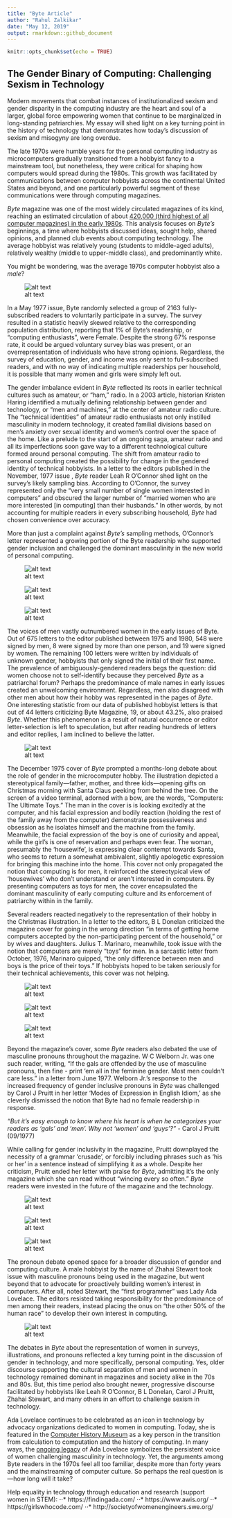 ---
title: "Byte Article"
author: "Rahul Zalkikar"
date: "May 12, 2019"
output: rmarkdown::github_document
---

```{r setup, include=FALSE}
knitr::opts_chunk$set(echo = TRUE)
```

## The Gender Binary of Computing: Challenging Sexism in Technology 

Modern movements that combat instances of institutionalized sexism and gender disparity in the computing industry are the heart and soul of a larger, global force empowering women that continue to be marginalized in long-standing patriarchies. My essay will shed light on a key turning point in the history of technology that demonstrates how today's discussion of sexism and misogyny are long overdue.

The late 1970s were humble years for the personal computing industry as microcomputers gradually transitioned from a hobbyist fancy to a mainstream tool, but nonetheless, they were critical for shaping how computers would spread during the 1980s. This growth was facilitated by communications between computer hobbyists across the continental United States and beyond, and one particularly powerful segment of these communications were through computing magazines.

*Byte* magazine was one of the most widely circulated magazines of its kind, reaching an estimated circulation of about [420,000 (third highest of all computer magazines) in the early 1980s](https://www.nytimes.com/1983/11/09/business/boom-in-computer-magazines.html). This analysis focuses on *Byte's* beginnings, a time where hobbyists discussed ideas, sought help, shared opinions, and planned club events about computing technology. The average hobbyist was relatively young (students to middle-aged adults), relatively wealthy (middle to upper-middle class), and predominantly white.

You might be wondering, was the average 1970s computer hobbyist also a *male*?

![alt text](https://github.com/zalkikar/zalkikar.github.io/blob/master/Figure1.png "Letter from a hobbyist-Bill Gates")

In a May 1977 issue, Byte randomly selected a group of 2163 fully-subscribed readers to voluntarily participate in a survey. The survey resulted in a statistic heavily skewed relative to the corresponding population distribution, reporting that 1% of Byte’s readership, or “computing enthusiasts”, were Female. Despite the strong 67% response rate, it could be argued voluntary survey bias was present, or an overrepresentation of individuals who have strong opinions. Regardless, the survey of education, gender, and income was only sent to full-subscribed readers, and with no way of indicating multiple readerships per household, it is possible that many women and girls were simply left out. 

The gender imbalance evident in *Byte* reflected its roots in earlier technical cultures such as amateur, or “ham,” radio. In a 2003 article, historian Kristen Haring identified a mutually defining relationship between gender and technology, or “men and machines,” at the center of amateur radio culture. The “technical identities” of amateur radio enthusiasts not only instilled masculinity in modern technology, it created familial divisions based on men’s anxiety over sexual identity and women’s control over the space of the home. Like a prelude to the start of an ongoing saga, amateur radio and all its imperfections soon gave way to a different technological culture formed around personal computing.  The shift from amateur radio to personal computing created the possibility for change in the gendered identity of technical hobbyists. In a letter to the editors published in the November, 1977 issue , *Byte* reader Leah R O’Connor shed light on the survey’s likely sampling bias. According to O’Connor, the survey represented only the “very small number of single women interested in computers” and obscured the larger number of “married women who are more interested [in computing] than their husbands.” In other words, by not accounting for multiple readers in every subscribing household, *Byte* had chosen convenience over accuracy.

More than just a complaint against *Byte’s* sampling methods, O’Connor’s letter represented a growing portion of the Byte readership who supported gender inclusion and challenged the dominant masculinity in the new world of personal computing. 

![alt text](https://github.com/zalkikar/zalkikar.github.io/blob/master/Figure2.png "Clipping from the May 1977 issue of Byte describing the survey results")

![alt text](https://github.com/zalkikar/zalkikar.github.io/blob/master/Figure3_1.png "Letter from a reader criticizing the representation of gender in the May 1977 survey")

![alt text](https://github.com/zalkikar/zalkikar.github.io/blob/master/Figure3_2.png "Letter from a reader criticizing the representation of gender in the May 1977 survey")

The voices of men vastly outnumbered women in the early issues of Byte. Out of 675 letters to the editor published between 1975 and 1980, 548 were signed by men, 8 were signed by more than one person, and 19 were signed by women. The remaining 100 letters were written by individuals of unknown gender, hobbyists that only signed the initial of their first name. The prevalence of ambiguously-gendered readers begs the question: did women choose not to self-identify because they perceived *Byte* as a patriarchal forum? Perhaps the predominance of male names in early issues created an unwelcoming environment. Regardless, men also disagreed with other men about how their hobby was represented in the pages of *Byte*. One interesting statistic from our data of published hobbyist letters is that out of 44 letters criticizing Byte Magazine, 19, or about 43.2%, also praised *Byte*. Whether this phenomenon is a result of natural occurrence or editor letter-selection is left to speculation, but after reading hundreds of letters and editor replies, I am inclined to believe the latter.

![alt text](https://github.com/zalkikar/zalkikar.github.io/blob/master/Figure4.png "The December 1975 cover of Byte magazine")

The December 1975 cover of *Byte* prompted a months-long debate about the role of gender in the microcomputer hobby. The illustration depicted a stereotypical family—father, mother, and three kids—opening gifts on Christmas morning with Santa Claus peeking from behind the tree. On the screen of a video terminal, adorned with a bow, are the words, “Computers: The Ultimate Toys.” The man in the cover is is looking excitedly at the computer, and his facial expression and bodily reaction (holding the rest of the family away from the computer) demonstrate possessiveness and obsession as he isolates himself and the machine from the family. Meanwhile, the facial expression of the boy is one of curiosity and appeal, while the girl’s is one of reservation and perhaps even fear. The woman, presumably the ‘housewife’, is expressing clear contempt towards Santa, who seems to return a somewhat ambivalent, slightly apologetic expression for bringing this machine into the home. This cover not only propagated the notion that computing is for men, it reinforced the stereotypical view of ‘housewives’ who don't understand or aren't interested in computers. By presenting computers as toys for men, the cover encapsulated the dominant masculinity of early computing culture and its enforcement of patriarchy within in the family.

Several readers reacted negatively to the representation of their hobby in the Christmas illustration. In a letter to the editors, B L Donelan criticized the magazine cover for going in the wrong direction “in terms of getting home computers accepted by the non-participating percent of the household,” or by wives and daughters. Julius T. Marinaro, meanwhile, took issue with the notion that computers are merely “toys” for men. In a sarcastic letter from October, 1976, Marinaro quipped, “the only difference between men and boys is the price of their toys.” If hobbyists hoped to be taken seriously for their technical achievements, this cover was not helping.

![alt text](https://github.com/zalkikar/zalkikar.github.io/blob/master/Figure5.png "Letter from B. L. Donelan criticizing the Christmas cover. June 1976")

![alt text](https://github.com/zalkikar/zalkikar.github.io/blob/master/Figure6.png "Letter from Tony Kjeldsen agreeing with Donelan. October 1976")

![alt text](https://github.com/zalkikar/zalkikar.github.io/blob/master/Figure7.png "Letter from Julius T. Marinaro about the description of computers as “toys.” October 1976")

Beyond the magazine’s cover, some *Byte* readers also debated the use of masculine pronouns throughout the magazine. W C Welborn Jr. was one such reader, writing, “If the gals are offended by the use of masculine pronouns, then fine - print ‘em all in the feminine gender. Most men couldn’t care less.” in a letter from June 1977. Welborn Jr.’s response to the increased frequency of gender inclusive pronouns in *Byte* was challenged by Carol J Pruitt in her letter ‘Modes of Expression in English Idiom,’ as she cleverly dismissed the notion that Byte had no female readership in response.

*“But it’s easy enough to know where his heart is when he categorizes your readers as ‘gals’ and ‘men’. Why not ‘women’ and ‘guys’?”* - Carol J Pruitt (09/1977)

While calling for gender inclusivity in the magazine, Pruitt downplayed the necessity of a grammar ‘crusade’, or forcibly including phrases such as ‘his or her’ in a sentence instead of simplifying it as a whole. Despite her criticism, Pruitt ended her letter with praise for *Byte*, admitting it's the only magazine which she can read without “wincing every so often.” *Byte* readers were invested in the future of the magazine and the technology.

![alt text](https://github.com/zalkikar/zalkikar.github.io/blob/master/Figure8.png "Letter from W. C. Welborn Jr. June 1977")

![alt text](https://github.com/zalkikar/zalkikar.github.io/blob/master/Figure9_1.png "Letter from Carol J. Pruitt. September 1977")

![alt text](https://github.com/zalkikar/zalkikar.github.io/blob/master/Figure9_2.png "Letter from Carol J. Pruitt. September 1977")

The pronoun debate opened space for a broader discussion of gender and computing culture. A male hobbyist by the name of Zhahai Stewart took issue with masculine pronouns being used in the magazine, but went beyond that to advocate for proactively building women’s interest in computers. After all, noted Stewart, the “first programmer” was Lady Ada Lovelace. The editors resisted taking responsibility for the predominance of men among their readers, instead placing the onus on “the other 50% of the human race” to develop their own interest in computing.

![alt text](https://github.com/zalkikar/zalkikar.github.io/blob/master/Figure10.png "Letter from Zhahai Stewart, October 1976")

The debates in *Byte* about the representation of women in surveys, illustrations, and pronouns reflected a key turning point in the discussion of gender in technology, and more specifically, personal computing. Yes, older discourse supporting the cultural separation of men and women in technology remained dominant in magazines and society alike in the 70s and 80s. But, this time period also brought newer, progressive discourse facilitated by hobbyists like Leah R O’Connor, B L Donelan, Carol J Pruitt, Zhahai Stewart, and many others in an effort to challenge sexism in technology. 

Ada Lovelace continues to be celebrated as an icon in technology by advocacy organizations dedicated to women in computing. Today, she is featured in the [Computer History Museum](https://www.computerhistory.org/babbage/adalovelace) as a key person in the transition from calculation to computation and the history of computing. In many ways, the [ongoing legacy](https://findingada.com) of Ada Lovelace symbolizes the persistent voice of women challenging masculinity in technology. Yet, the arguments among Byte readers in the 1970s feel all too familiar, despite more than forty years and the mainstreaming of computer culture. So perhaps the real question is—how long will it take? 

Help equality in technology through education and research (support women in STEM):
⋅⋅* https://findingada.com/
⋅⋅* https://www.awis.org/
⋅⋅* https://girlswhocode.com/
⋅⋅* http://societyofwomenengineers.swe.org/
